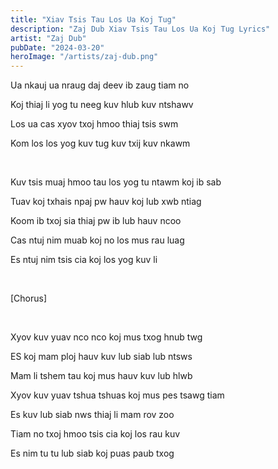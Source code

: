 ```yaml
---
title: "Xiav Tsis Tau Los Ua Koj Tug"
description: "Zaj Dub Xiav Tsis Tau Los Ua Koj Tug Lyrics"
artist: "Zaj Dub"
pubDate: "2024-03-20"
heroImage: "/artists/zaj-dub.png"
---
```


Ua nkauj ua nraug daj deev ib zaug tiam no

Koj thiaj li yog tu neeg kuv hlub kuv ntshawv

Los ua cas xyov txoj hmoo thiaj tsis swm

Kom los los yog kuv tug kuv txij kuv nkawm

<br />

Kuv tsis muaj hmoo tau los yog tu ntawm koj ib sab

Tuav koj txhais npaj pw hauv koj lub xwb ntiag

Koom ib txoj sia thiaj pw ib lub hauv ncoo

Cas ntuj nim muab koj no los mus rau luag

Es ntuj nim tsis cia koj los yog kuv li

<br />

[Chorus]

<br />

Xyov kuv yuav nco nco koj mus txog hnub twg

ES koj mam ploj hauv kuv lub siab lub ntsws

Mam li tshem tau koj mus hauv kuv lub hlwb

Xyov kuv yuav tshua tshuas koj mus pes tsawg tiam

Es kuv lub siab nws thiaj li mam rov zoo

Tiam no txoj hmoo tsis cia koj los rau kuv

Es nim tu tu lub siab koj puas paub txog
